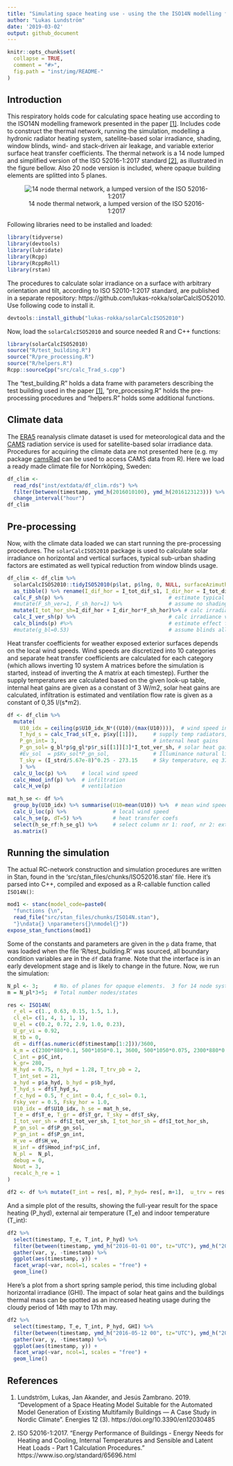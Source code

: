 ```yaml
---
title: "Simulating space heating use - using the the ISO14N modelling framework"
author: "Lukas Lundström"
date: '2019-03-02'
output: github_document
---
```



```r
knitr::opts_chunk$set(
  collapse = TRUE,
  comment = "#>",
  fig.path = "inst/img/README-"
)
```
## Introduction

This respiratory holds code for calculating space heating use according to the ISO14N modelling framework presented in the paper [\[1\]][1]. Includes code to construct the thermal network, running the simulation, modelling a hydronic radiator heating system, satellite-based solar irradiance, shading, window blinds, wind- and stack-driven air leakage, and variable exterior surface heat transfer coefficients. The thermal network is a 14 node lumped and simplified version of the ISO 52016-1:2017 standard [\[2\]][2], as illustrated in the figure bellow. Also 20 node version is included, where opaque building elements are splitted into 5 planes. 

<center>

![14 node thermal network, a lumped version of the ISO 52016-1:2017](inst/img/ISO14N.jpg)

</center>

Following libraries need to be installed and loaded: 

```r
library(tidyverse)
library(devtools)
library(lubridate)
library(Rcpp)
library(RcppRoll)
library(rstan)
```


The procedures to calculate solar irradiance on a surface with arbitrary orientation and tilt, according to ISO 52010-1:2017 standard, are published in a separate repository: https://github.com/lukas-rokka/solarCalcISO52010. Use following code to install it. 

```r
devtools::install_github("lukas-rokka/solarCalcISO52010")
```
Now, load the `solarCalcISO52010` and source needed R and C++ functions:

```r
library(solarCalcISO52010)
source("R/test_building.R")
source("R/pre_processing.R")
source("R/helpers.R")
Rcpp::sourceCpp("src/calc_Trad_s.cpp")
```

The "test_building.R" holds a data frame with parameters describing the test building used in the paper [\[1\]][1], "pre_processing.R" holds the pre-processing procedures and "helpers.R" holds some additional functions. 

## Climate data

The [ERA5](https://cds.climate.copernicus.eu/cdsapp#!/dataset/reanalysis-era5-single-levels) reanalysis climate dataset is used for meteorological data and the [CAMS](http://www.soda-pro.com/web-services/radiation/cams-radiation-service) radiation service is used for satellite-based solar irradiance data. Procedures for acquiring the climate data are not presented here (e.g. my package [camsRad](https://github.com/ropensci/camsRad) can be used to access CAMS data from R). Here we load a ready made climate file for Norrköping, Sweden:

```r
df_clim <-
  read_rds("inst/extdata/df_clim.rds") %>%
  filter(between(timestamp, ymd_h(2016010100), ymd_h(2016123123))) %>%
  change_interval("hour")
df_clim 
```

## Pre-processing

Now, with the climate data loaded we can start running the pre-processing procedures. The `solarCalcISO52010` package is used to calculate solar irradiance on horizontal and vertical surfaces, typical sub-urban shading factors are estimated as well typical reduction from window blinds usage. 

```r
df_clim <- df_clim %>%
  solarCalcISO52010::tidyISO52010(p$lat, p$lng, 0, NULL, surfaceAzimuths = 0, surfaceTilts= 0) %>%
  as_tibble() %>% rename(I_dif_hor = I_tot_dif_s1, I_dir_hor = I_tot_dir_s1) %>%
  calc_F_sh(p) %>%                                  # estimate typical shading, Section 3.4 in [1]
  #mutate(F_sh_ver=1, F_sh_hor=1) %>%               # assume no shading
  mutate(I_tot_hor_sh=I_dif_hor + I_dir_hor*F_sh_hor)%>% # calc irradiance hor surface including shading effects, eq 30 in [1]
  calc_I_ver_sh(p) %>%                              # calc irradiance vertical surface including shading, eq 28 & 29 in [1]
  calc_blinds(p) #%>%                               # estimate effect from blinds, Section 3.5 in [1] 
  #mutate(g_bl=0.53)                                # assume blinds allways drawn
```

Heat transfer coefficients for weather exposed exterior surfaces depends on the local wind speeds. Wind speeds are discretized into 10 categories and separate heat transfer coefficients are calculated for each category (which allows inverting 10 system A matrices before the simulation is started, instead of inverting the A matrix at each timestep). Further the supply temperatures are calculated based on the given look-up table, internal heat gains are given as a constant of 3 W/m2, solar heat gains are calculated, infiltration is estimated and ventilation flow rate is given as a constant of 0,35 l/(s*m2). 

```r
df <- df_clim %>%
  mutate(
    U10_idx = ceiling(p$U10_idx_N*((U10)/(max(U10)))),  # wind speed indices
    T_hyd_s = calc_Trad_s(T_e, p$xy[[1]]),     # supply temp radiators, intepolation from look-up table 
    P_gn_int= 3,                               # internal heat gains
    P_gn_sol= g_bl*p$g_gl*p$r_si[[1]][3]*I_tot_ver_sh, # solar heat gains, eq 27 in [1]
    #Ev_sol  = p$Kv_sol*P_gn_sol,              # Illuminance natural light
    T_sky = (I_strd/5.67e-8)^0.25 - 273.15     # Sky temperature, eq 37 in [1]
    ) %>%
  calc_U_loc(p) %>%     # local wind speed
  calc_Hmod_inf(p) %>%  # infiltration 
  calc_H_ve(p)          # ventilation 

mat_h_se <- df %>%
  group_by(U10_idx) %>% summarise(U10=mean(U10)) %>%  # mean wind speed at each U10_idx
  calc_U_loc(p) %>%               # local wind speed
  calc_h_se(p, dT=5) %>%          # heat transfer coefs
  select(h_se_rf:h_se_gl) %>%     # select column nr 1: roof, nr 2: external walls, nr 3: glazing 
  as.matrix()
```

## Running the simulation

The actual RC-network construction and simulation procedures are written in Stan, found in the 'src/stan_files/chunks/ISO52016.stan' file. Here it's parsed into C++, compiled and exposed as a R-callable function called `ISO14N()`:

```r
mod1 <- stanc(model_code=paste0(
  "functions {\n",
  read_file("src/stan_files/chunks/ISO14N.stan"), 
  "}\ndata{} \nparameters{}\nmodel{}"))
expose_stan_functions(mod1)
```
Some of the constants and parameters are given in the `p` data frame, that was loaded when the file 'R/test_building.R' was sourced, all boundary condition variables are in the `df` data frame. Note that the interface is in an early development stage and is likely to change in the future. Now, we run the simulation:

```r

N_pl <- 3;     # No. of planes for opaque elements.  3 for 14 node system, 5 for 20 node system
m = N_pl*3+5;  # Total number nodes/states

res <- ISO14N(
  r_el = c(1., 0.63, 0.15, 1.5, 1.),
  cl_el= c(1, 4, 1, 1, 1),
  U_el = c(0.2, 0.72, 2.9, 1.0, 0.23),
  U_gr_vi = 0.92,          
  H_tb = 0,         
  dt = diff(as.numeric(df$timestamp[1:2]))/3600, 
  k_m = c(2300*880*0.1, 500*1050*0.1, 3600, 500*1050*0.075, 2300*880*0.1)/3600,
  C_int = p$C_int,
  k_gr= 280,
  H_hyd = 0.75, n_hyd = 1.28, T_trv_pb = 2, 
  T_int_set = 21, 
  a_hyd = p$a_hyd, b_hyd = p$b_hyd, 
  T_hyd_s = df$T_hyd_s,
  f_c_hyd = 0.5, f_c_int = 0.4, f_c_sol= 0.1,
  Fsky_ver = 0.5, Fsky_hor = 1.0,
  U10_idx = df$U10_idx, h_se = mat_h_se,
  T_e = df$T_e, T_gr = df$T_gr, T_sky = df$T_sky,
  I_tot_ver_sh = df$I_tot_ver_sh, I_tot_hor_sh = df$I_tot_hor_sh, 
  P_gn_sol = df$P_gn_sol, 
  P_gn_int = df$P_gn_int, 
  H_ve = df$H_ve,
  H_inf = df$Hmod_inf*p$C_inf,
  N_pl =  N_pl,           
  debug = 0,              
  Nout = 3, 
  recalc_h_re = 1    
)

df2 <- df %>% mutate(T_int = res[, m], P_hyd= res[, m+1],  u_trv = res[, m+2],  T_mrt = res[, m+3], T_op = res[, m+4]) 

```

And a simple plot of the results, showing the full-year result for the space heating (P_hyd), external air temperature (T_e) and indoor temperature (T_int):

```r
df2 %>% 
  select(timestamp, T_e, T_int, P_hyd) %>% 
  filter(between(timestamp, ymd_h("2016-01-01 00", tz="UTC"), ymd_h("2016-12-31 23", tz="UTC"))) %>%
  gather(var, y, -timestamp) %>% 
  ggplot(aes(timestamp, y)) +
  facet_wrap(~var, ncol=1, scales = "free") + 
  geom_line()
```

Here's a plot from a short spring sample period, this time including global horizontal irradiance (GHI). The impact of solar heat gains and the buildings thermal mass can be spotted as an increased heating usage during the cloudy period of 14th may to 17th may. 

```r
df2 %>% 
  select(timestamp, T_e, T_int, P_hyd, GHI) %>% 
  filter(between(timestamp, ymd_h("2016-05-12 00", tz="UTC"), ymd_h("2016-05-20 00", tz="UTC"))) %>%
  gather(var, y, -timestamp) %>% 
  ggplot(aes(timestamp, y)) +
  facet_wrap(~var, ncol=1, scales = "free") + 
  geom_line()
```


## References

1. Lundström, Lukas, Jan Akander, and Jesús Zambrano. 2019. "Development of a Space Heating Model Suitable for the Automated Model Generation of Existing Multifamily Buildings — A Case Study in Nordic Climate". Energies 12 (3).  https://doi.org/10.3390/en12030485

2. ISO 52016-1:2017. "Energy Performance of Buildings - Energy Needs for Heating and Cooling, Internal Temperatures and Sensible and Latent Heat Loads - Part 1 Calculation Procedures." https://www.iso.org/standard/65696.html


[1]: https://doi.org/10.3390/en12030485 "Lundström, Lukas, Jan Akander, and Jesús Zambrano. 2019. Development of a Space Heating Model Suitable for the Automated Model Generation of Existing Multifamily Buildings — A Case Study in Nordic Climate. Energies 12 (3)."

[2]: https://www.iso.org/standard/65696.html "Energy Performance of Buildings - Energy Needs for Heating and Cooling, Internal Temperatures and Sensible and Latent Heat Loads - Part 1 Calculation Procedures (ISO 52016-1:2017)."